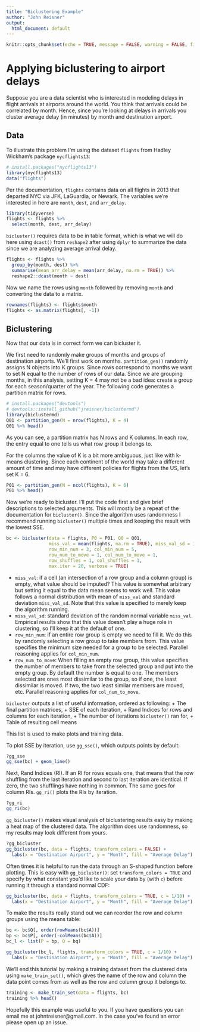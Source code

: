 ```yaml
---
title: "Biclustering Example"
author: "John Reisner"
output:
  html_document: default
---
```


```r
knitr::opts_chunk$set(echo = TRUE, message = FALSE, warning = FALSE, fig.align = 'center')
```

# Applying biclustering to airport delays
Suppose you are a data scientist who is interested in modeling delays in flight arrivals at airports around the world. You think that arrivals could be correlated by month. Hence, since you're looking at delays in arrivals you cluster average delay (in minutes) by month and destination airport. 

## Data 
To illustrate this problem I'm using the dataset `flights` from Hadley Wickham's package `nycflights13`:
```r
# install.packages("nycflights13")
library(nycflights13)
data("flights")
```

Per the documentation, `flights` contains data on all flights in 2013 that departed NYC via JFK, LaGuardia, or Newark. The variables we're interested in here are `month`, `dest`, and `arr_delay`.
```r
library(tidyverse)
flights <- flights %>%
  select(month, dest, arr_delay)
```

`bicluster()` requires data to be in table format, which is what we will do here using `dcast()` from `reshape2` after using `dplyr` to summarize the data since we are analyzing average arrival delay.
```r
flights <- flights %>%
  group_by(month, dest) %>%
  summarise(mean_arr_delay = mean(arr_delay, na.rm = TRUE)) %>%
  reshape2::dcast(month ~ dest)
```

Now we name the rows using `month` followed by removing `month` and converting the data to a matrix.
```r
rownames(flights) <- flights$month
flights <- as.matrix(flights[, -1])
```

## Biclustering
Now that our data is in correct form we can bicluster it.

We first need to randomly make groups of months and groups of destination airports. We'll first work on months. `partition_gen()` randomly assigns N objects into K groups. Since rows correspond to months we want to set N equal to the number of rows of our data. Since we are grouping months, in this analysis, setting K = 4 may not be a bad idea: create a group for each season/quarter of the year. The following code generates a partition matrix for rows.
```r
# install.packages("devtools")
# devtools::install_github("jreisner/biclustermd")
library(biclustermd)
Q01 <- partition_gen(N = nrow(flights), K = 4)
Q01 %>% head()
```

As you can see, a partition matrix has N rows and K columns. In each row, the entry equal to one tells us what row group it belongs to.

For the columns the value of K is a bit more ambiguous, just like with k-means clustering. Since each continent of the world may take a different amount of time and may have different policies for flights from the US, let's set K = 6.
```r
P01 <- partition_gen(N = ncol(flights), K = 6)
P01 %>% head()
```

Now we're ready to bicluster. I'll put the code first and give brief descriptions to selected arguments. This will mostly be a repeat of the documentation for `bicluster()`. Since the algorithm uses randomness I recommend running `bicluster()` multiple times and keeping the result with the lowest SSE.
```r
bc <- bicluster(data = flights, P0 = P01, Q0 = Q01,
                miss_val = mean(flights, na.rm = TRUE), miss_val_sd = 1,
                row_min_num = 3, col_min_num = 5,
                row_num_to_move = 1, col_num_to_move = 1,
                row_shuffles = 1, col_shuffles = 1,
                max.iter = 20, verbose = TRUE)
```

+ `miss_val`: if a cell (an intersection of a row group and a column group) is empty, what value should be imputed? This value is somewhat arbitrary but setting it equal to the data mean seems to work well. This value follows a normal distribution with mean of `miss_val` and standard deviation `miss_val_sd`. Note that this value is specified to merely keep the algorithm running.
+ `miss_val_sd`: standard deviation of the random normal variable `miss_val`. Empirical results show that this value doesn't play a huge role in clustering, so I'll keep it at the default of one.
+ `row_min_num`: if an entire row group is empty we need to fill it. We do this by randomly selecting a row group to take members from. This value specifies the minimum size needed for a group to be selected. Parallel reasoning applies for `col_min_num`.
+ `row_num_to_move`: When filling an empty row group, this value specifies the number of members to take from the selected group and put into the empty group. By default the number is equal to one. The members selected are ones most dissimilar to the group, so if one, the least dissimilar is moved. If two, the two least similar members are moved, etc. Parallel reasoning applies for `col_num_to_move`.

`bicluster` outputs a list of useful information, ordered as following: 
+ The final partition matrices,
+ SSE of each iteration,
+ Rand Indices for rows and columns for each iteration,
+ The number of iterations `bicluster()` ran for,
+ Table of resulting cell means 

This list is used to make plots and training data.

To plot SSE by iteration, use `gg_sse()`, which outputs points by default:
```r
?gg_sse
gg_sse(bc) + geom_line()
```

Next, Rand Indices (RI). If an RI for rows equals one, that means that the row shuffling from the last iteration and second to last iteration are identical. If zero, the two shufflings have nothing in common. The same goes for column RIs. `gg_ri()` plots the RIs by iteration.
```r
?gg_ri
gg_ri(bc)
```

`gg_bicluster()` makes visual analysis of biclustering results easy by making a heat map of the clustered data. The algorithm does use randomness, so my results may look different from yours.
```r
?gg_bicluster
gg_bicluster(bc, data = flights, transform_colors = FALSE) +
  labs(x = "Destination Airport", y = "Month", fill = "Average Delay")
```

Often times it is helpful to run the data through an S-shaped function before plotting. This is easy with `gg_bicluster()`: set `transform_colors = TRUE` and specify by what constant you'd like to scale your data by (with `c`) before running it through a standard normal CDF:
```r
gg_bicluster(bc, data = flights, transform_colors = TRUE, c = 1/10) +
  labs(x = "Destination Airport", y = "Month", fill = "Average Delay")
```

To make the results really stand out we can reorder the row and column groups using the means table:
```r
bq <- bc$Q[, order(rowMeans(bc$A))]
bp <- bc$P[, order(-colMeans(bc$A))]
bc_l <- list(P = bp, Q = bq)

gg_bicluster(bc_l, flights, transform_colors = TRUE, c = 1/10) +
  labs(x = "Destination Airport", y = "Month", fill = "Average Delay")
```

We'll end this tutorial by making a training dataset from the clustered data using `make_train_set()`, which gives the name of the row and column the data point comes from as well as the row and column group it belongs to.
```r
training <- make_train_set(data = flights, bc)
training %>% head()
```


Hopefully this example was useful to you. If you have questions you can email me at johntreisner@gmail.com. In the case you've found an error please open up an issue.
